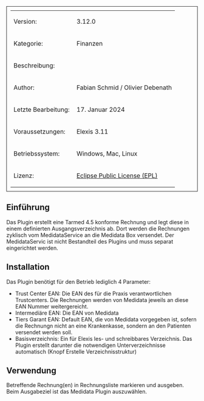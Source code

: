 <table style="width:100%; border: 1px solid; padding: 10px">
	
	<tr>
		<td>Version:</td>
		<td>3.12.0</td>
	</tr>
	<tr>
		<td style="width:150px;">Kategorie:</td>
		<td>Finanzen</td>
	</tr>
	<tr>
		<td>Beschreibung:</td>
		<td></td>
	</tr>
	<tr>
		<td>Author:</td>
		<td>Fabian Schmid / Olivier Debenath</td>
	</tr>
	<tr>
		<td>Letzte Bearbeitung:</td>
		<td>17. Januar 2024</td>
	</tr>
	<tr>
		<td>Voraussetzungen:</td>
		<td>Elexis 3.11</td>
	</tr>
	<tr>
		<td>Betriebssystem:</td>
		<td>Windows, Mac, Linux</td>
	</tr>
	<tr>
		<td>Lizenz:</td>
		<td>[http://www.eclipse.org/legal/epl-v10.html Eclipse Public License (EPL)]</td>
	</tr>
</table>


== Einführung ==

Das Plugin erstellt eine Tarmed 4.5 konforme Rechnung und legt diese in einem definierten Ausgangsverzeichnis ab. Dort werden die Rechnungen zyklisch vom MedidataService an die Medidata Box versendet. Der MedidataServic ist nicht Bestandteil des Plugins und muss separat eingerichtet werden.

== Installation ==

Das Plugin benötigt für den Betrieb lediglich 4 Parameter:

* Trust Center EAN: Die EAN des für die Praxis verantwortlichen Trustcenters. Die Rechnungen werden von Medidata jeweils an diese EAN Nummer weitergereicht.
* Intermediäre EAN: Die EAN von Medidata
* Tiers Garant EAN: Default EAN, die von Medidata vorgegeben ist, sofern die Rechnungn nicht an eine Krankenkasse, sondern an den Patienten versendet werden soll.
* Basisverzeichnis: Ein für Elexis les- und schreibbares Verzeichnis. Das Plugin erstellt darunter die notwendigen Unterverzeichnisse automatisch (Knopf Erstelle Verzeichnisstruktur)

== Verwendung ==

Betreffende Rechnung(en) in Rechnungsliste markieren und ausgeben. Beim Ausgabeziel ist das Medidata Plugin auszuwählen.
